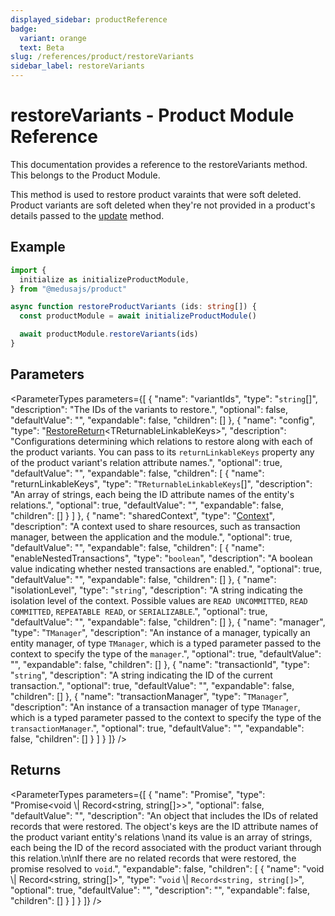 ```yaml
---
displayed_sidebar: productReference
badge:
  variant: orange
  text: Beta
slug: /references/product/restoreVariants
sidebar_label: restoreVariants
---
```



# restoreVariants - Product Module Reference

This documentation provides a reference to the restoreVariants method. This belongs to the Product Module.

This method is used to restore product varaints that were soft deleted. Product variants are soft deleted when they're not 
provided in a product's details passed to the [update](IProductModuleService.update.mdx) method.

## Example

```ts
import {
  initialize as initializeProductModule,
} from "@medusajs/product"

async function restoreProductVariants (ids: string[]) {
  const productModule = await initializeProductModule()

  await productModule.restoreVariants(ids)
}
```

## Parameters

<ParameterTypes parameters={[
  {
    "name": "variantIds",
    "type": "`string`[]",
    "description": "The IDs of the variants to restore.",
    "optional": false,
    "defaultValue": "",
    "expandable": false,
    "children": []
  },
  {
    "name": "config",
    "type": "[RestoreReturn](../../interfaces/RestoreReturn.mdx)&#60;TReturnableLinkableKeys&#62;",
    "description": "Configurations determining which relations to restore along with each of the product variants. You can pass to its `returnLinkableKeys` property any of the product variant's relation attribute names.",
    "optional": true,
    "defaultValue": "",
    "expandable": false,
    "children": [
      {
        "name": "returnLinkableKeys",
        "type": "`TReturnableLinkableKeys`[]",
        "description": "An array of strings, each being the ID attribute names of the entity's relations.",
        "optional": true,
        "defaultValue": "",
        "expandable": false,
        "children": []
      }
    ]
  },
  {
    "name": "sharedContext",
    "type": "[Context](../../interfaces/Context.mdx)",
    "description": "A context used to share resources, such as transaction manager, between the application and the module.",
    "optional": true,
    "defaultValue": "",
    "expandable": false,
    "children": [
      {
        "name": "enableNestedTransactions",
        "type": "`boolean`",
        "description": "A boolean value indicating whether nested transactions are enabled.",
        "optional": true,
        "defaultValue": "",
        "expandable": false,
        "children": []
      },
      {
        "name": "isolationLevel",
        "type": "`string`",
        "description": "A string indicating the isolation level of the context. Possible values are `READ UNCOMMITTED`, `READ COMMITTED`, `REPEATABLE READ`, or `SERIALIZABLE`.",
        "optional": true,
        "defaultValue": "",
        "expandable": false,
        "children": []
      },
      {
        "name": "manager",
        "type": "`TManager`",
        "description": "An instance of a manager, typically an entity manager, of type `TManager`, which is a typed parameter passed to the context to specify the type of the `manager`.",
        "optional": true,
        "defaultValue": "",
        "expandable": false,
        "children": []
      },
      {
        "name": "transactionId",
        "type": "`string`",
        "description": "A string indicating the ID of the current transaction.",
        "optional": true,
        "defaultValue": "",
        "expandable": false,
        "children": []
      },
      {
        "name": "transactionManager",
        "type": "`TManager`",
        "description": "An instance of a transaction manager of type `TManager`, which is a typed parameter passed to the context to specify the type of the `transactionManager`.",
        "optional": true,
        "defaultValue": "",
        "expandable": false,
        "children": []
      }
    ]
  }
]} />

## Returns

<ParameterTypes parameters={[
  {
    "name": "Promise",
    "type": "Promise&#60;void \\| Record&#60;string, string[]&#62;&#62;",
    "optional": false,
    "defaultValue": "",
    "description": "An object that includes the IDs of related records that were restored. The object's keys are the ID attribute names of the product variant entity's relations \nand its value is an array of strings, each being the ID of the record associated with the product variant through this relation.\n\nIf there are no related records that were restored, the promise resolved to `void`.",
    "expandable": false,
    "children": [
      {
        "name": "void \\| Record&#60;string, string[]&#62;",
        "type": "`void` \\| `Record<string, string[]>`",
        "optional": true,
        "defaultValue": "",
        "description": "",
        "expandable": false,
        "children": []
      }
    ]
  }
]} />

